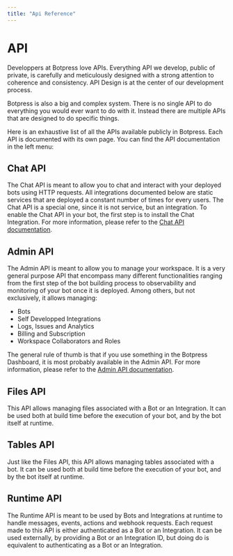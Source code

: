 ```yaml
---
title: "Api Reference"
---
```


# API

Developpers at Botpress love APIs. Everything API we develop, public of private, is carefully and meticulously designed with a strong attention to coherence and consistency. API Design is at the center of our development process.

Botpress is also a big and complex system. There is no single API to do everything you would ever want to do with it. Instead there are multiple APIs that are designed to do specific things.

Here is an exhaustive list of all the APIs available publicly in Botpress. Each API is documented with its own page. You can find the API documentation in the left menu:

## Chat API

The Chat API is meant to allow you to chat and interact with your deployed bots using HTTP requests. All integrations documented below are static services that are deployed a constant number of times for every users. The Chat API is a special one, since it is not service, but an integration. To enable the Chat API in your bot, the first step is to install the Chat Integration. For more information, please refer to the [Chat API documentation](./chat-api).

## Admin API

The Admin API is meant to allow you to manage your workspace. It is a very general purpose API that encompass many different functionalities ranging from the first step of the bot building process to observability and monitoring of your bot once it is deployed. Among others, but not exclusively, it allows managing:
- Bots
- Self Developped Integrations
- Logs, Issues and Analytics
- Billing and Subscription
- Workspace Collaborators and Roles

The general rule of thumb is that if you use something in the Botpress Dashboard, it is most probably available in the Admin API. For more information, please refer to the [Admin API documentation](./admin-api).

## Files API

This API allows managing files associated with a Bot or an Integration. It can be used both at build time before the execution of your bot, and by the bot itself at runtime.

## Tables API

Just like the Files API, this API allows managing tables associated with a bot. It can be used both at build time before the execution of your bot, and by the bot itself at runtime.

## Runtime API

The Runtime API is meant to be used by Bots and Integrations at runtime to handle messages, events, actions and webhook requests. Each request made to this API is either authenticated as a Bot or an Integration. It can be used externally, by providing a Bot or an Integration ID, but doing do is equivalent to authenticating as a Bot or an Integration. 